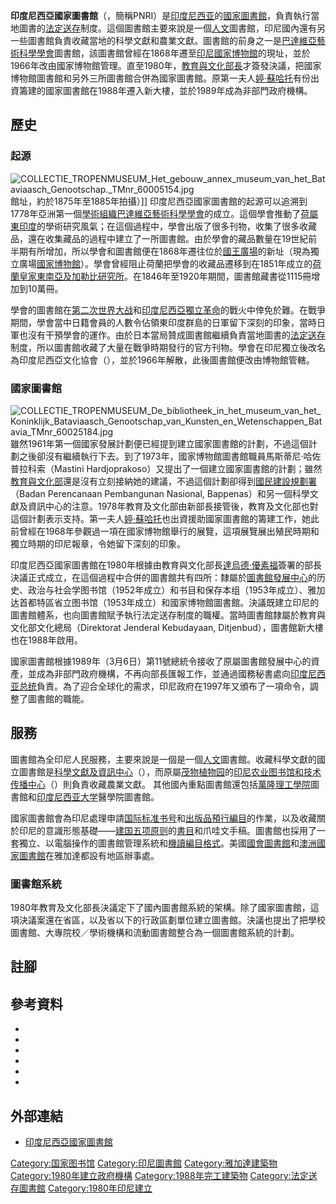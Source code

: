 {{Infobox library
| library_name       = 印度尼西亞國家圖書館<br/>Perpustakaan Nasional Republik Indonesia
| library_logo       = [[File:LOGO-PERPUSNAS.svg|140px]]
| image              = File:National Library of Indonesia (Salemba branch).jpg
| caption            = 雅加達沙連巴國家圖書館大樓
| country            =
| type               =
| scope              =
| established        = 1980年5月17日{{sfn|Saputro|2005}}
| ref_legal_mandate  = 印度尼西亞共和國教育與文化部長第0164/0/1980號決議
| location           = {{INA}}[[雅加达|雅加达]]沙連巴大道28號A
| coordinates        = {{Coord|6|11|54.7|S|106|51|7.5|E}}
| branch_of          =
| num_branches       =
| items_collected    =
| collection_size    =
| criteria           = 人文類圖書
| legal_deposit      = 有
| req_to_access      =
| annual_circulation =
| pop_served         =
| members            =
| budget             =
| director           = 穆罕默德·沙里夫·班多{{sfn|Munawwarah|2016}}
| num_employees      =
| website            = [http://www.pnri.go.id/ www.pnri.go.id]
| references         =
}}
'''印度尼西亞國家圖書館'''（{{lang-id|Perpustakaan Nasional Republik Indonesia}}，簡稱PNRI）是[[印度尼西亚|印度尼西亚]]的[[國家圖書館|國家圖書館]]，負責執行當地圖書的[[法定送存|法定送存]]制度。這個圖書館主要來說是一個[[人文学科|人文]]圖書館，印尼國內還有另一些圖書館負責收藏當地的科學文獻和農業文獻。圖書館的前身之一是[[皇家巴達維亞藝術科學學會|巴達維亞藝術科學學會]]圖書館，該圖書館曾經在1868年遷至[[國家博物館_(印尼)|印尼國家博物館]]的現址，並於1966年改由國家博物館管理。直至1980年，[[印度尼西亞教育與文化部|教育與文化部長]]才簽發決議，把國家博物館圖書館和另外三所圖書館合併為國家圖書館。原第一夫人[[茜蒂·哈蒂娜|婷·蘇哈托]]有份出資籌建的國家圖書館在1988年遷入新大樓，並於1989年成為非部門政府機構。

==歷史==
=== 起源 ===
[[File:COLLECTIE_TROPENMUSEUM_Het_gebouw_annex_museum_van_het_Bataviaasch_Genootschap._TMnr_60005154.jpg|thumb]]館址，約於1875年至1885年拍攝）]]
印度尼西亞國家圖書館的起源可以追溯到1778年亞洲第一個[[學術組織|學術組織]][[皇家巴達維亞藝術科學學會|巴達維亞藝術科學學會]]的成立。這個學會推動了[[荷屬東印度|荷屬東印度]]的學術研究風氣；在這個過程中，學會出版了很多刊物，收集了很多收藏品，還在收集藏品的過程中建立了一所圖書館。由於學會的藏品數量在19世紀前半期有所增加，所以學會和圖書館便在1868年遷往位於[[独立广场_(雅加达)|國王廣場]]的新址（現為獨立廣場[[國家博物館_(印尼)|國家博物館]]）。學會曾經阻止荷蘭把學會的收藏品遷移到在1851年成立的[[荷蘭皇家東南亞及加勒比研究所|荷蘭皇家東南亞及加勒比研究所]]。在1846年至1920年期間，圖書館藏書從1115冊增加到10萬冊{{sfn|Massil|2001|p=520}}。

學會的圖書館在[[第二次世界大战|第二次世界大战]]和[[印度尼西亞獨立革命|印度尼西亞獨立革命]]的戰火中倖免於難{{sfn|Massil|1994|p=274}}。在戰爭期間，學會當中日籍會員的人數令佔領東印度群島的日軍留下深刻的印象，當時日軍也沒有干預學會的運作。由於日本當局贊成圖書館繼續負責當地圖書的[[法定送存|法定送存]]制度，所以圖書館收藏了大量在戰爭時期發行的官方刊物。學會在印尼獨立後改名為印度尼西亞文化協會（{{lang|id|Lembaga Kebudayaan Indonesia}}），並於1966年解散，此後圖書館便改由博物館管轄{{sfn|Massil|2001|p=521}}。

=== 國家圖書館 ===
[[File:COLLECTIE_TROPENMUSEUM_De_bibliotheek_in_het_museum_van_het_Koninklijk_Bataviaasch_Genootschap_van_Kunsten_en_Wetenschappen_Batavia_TMnr_60025184.jpg|thumb]]
雖然1961年第一個國家發展計劃便已經提到建立國家圖書館的計劃，不過這個計劃之後卻沒有繼續執行下去。到了1973年，國家博物館圖書館職員馬斯蒂尼·哈佐普拉科索（Mastini Hardjoprakoso）又提出了一個建立國家圖書館的計劃；雖然[[印度尼西亞教育與文化部|教育與文化部]]還是沒有立刻接納她的建議，不過這個計劃卻得到[[國民建設規劃署|國民建設規劃署]]（Badan Perencanaan Pembangunan Nasional, Bappenas）和另一個科學文獻及資訊中心的注意。1978年教育及文化部由新部長接管後，教育及文化部也對這個計劃表示支持。第一夫人[[茜蒂·哈蒂娜|婷·蘇哈托]]也出資援助國家圖書館的籌建工作，她此前曾經在1968年參觀過一項在國家博物館舉行的展覽，這項展覽展出殖民時期和獨立時期的印尼報章，令她留下深刻的印象{{sfn|Massil|2001|p=521}}。

印度尼西亞國家圖書館在1980年根據由教育與文化部長[[達烏德·優素福|達烏德·優素福]]簽署的部長決議正式成立{{sfn|Saputro|2005}}{{sfn|Hardjoprakoso|1995|p=222}}，在這個過程中合併的圖書館共有四所：隸屬於[[圖書館發展中心|圖書館發展中心]]的历史、政治与社会学图书馆（1952年成立）和书目和保存本组（1953年成立）、雅加达首都特區省立图书馆（1953年成立）和國家博物館圖書館。決議既建立印尼的圖書館體系，也向圖書館賦予執行法定送存制度的職權{{sfn|Massil|2001|p=519}}。當時圖書館隸屬於教育與文化部文化總局（Direktorat Jenderal Kebudayaan, Ditjenbud）{{sfn|Saputro|2005}}，圖書館新大樓也在1988年啟用{{sfn|Massil|2001|p=521}}。

國家圖書館根據1989年（3月6日）第11號總統令接收了原屬圖書館發展中心的資產，並成為非部門政府機構，不再向部長匯報工作，並通過國務秘書處向[[印度尼西亚总统|印度尼西亚总统]]負責{{sfn|Saputro|2005}}{{sfn|Hardjoprakoso|1995|p=223}}。為了迎合全球化的需求，印尼政府在1997年又頒布了一項命令，調整了圖書館的職能{{sfn|Saputro|2005}}。

== 服務 ==
圖書館為全印尼人民服務，主要來說是一個是一個[[人文学科|人文]]圖書館。收藏科學文獻的國立圖書館是[[科學文獻及資訊中心|科學文獻及資訊中心]]（''{{lang|id|Pusat Dokumentasi dan Informasi Ilmiah}}''），而原屬[[茂物植物园|茂物植物园]]的[[印尼农业图书馆和技术传播中心|印尼农业图书馆和技术传播中心]]（''{{lang|id|Pusat Perpustakaan dan Penyebaran Teknologi Pertanian}}''）則負責收藏農業文獻。 其他國內重點圖書館還包括[[萬隆理工學院|萬隆理工學院]]圖書館和[[印度尼西亚大学|印度尼西亚大学]]醫學院圖書館{{sfn|Massil|1994|p=275}}。

國家圖書館會為印尼處理申請[[国际标准书号|国际标准书号]]和[[出版品預行編目|出版品預行編目]]的作業，以及收藏關於印尼的意識形態基礎——[[建国五项原则|建国五项原则]]的[[目录学|書目]]和爪哇文手稿。圖書館也採用了一套獨立、以電腦操作的圖書館管理系統和[[機讀編目格式標準|機讀編目格式]]。美國[[國會圖書館|國會圖書館]]和[[澳洲國家圖書館|澳洲國家圖書館]]在雅加達都設有地區辦事處{{sfn|Massil|2001|p=521}}。

===圖書館系統===
1980年教育及文化部長決議定下了國內圖書館系統的架構。除了國家圖書館，這項決議案還在省區，以及省以下的行政區劃單位建立圖書館。決議也提出了把學校圖書館、大專院校／學術機構和流動圖書館整合為一個圖書館系統的計劃{{sfn|Hardjoprakoso|1995|p=222}}。

== 註腳 ==
{{Reflist|2}}

== 參考資料 ==
*{{Cite book | last1 = Gorman | first1 = G. E. | last2 = Mills | first2 = J. J. | contribution = Indonesia | title = Guide to Current National Bibliographies in the Third World | url = https://archive.org/details/guidetocurrentna0000gorm | edition = 2nd | publisher = Zell | place = New York, N.Y. | year = 1987 | pages = [https://archive.org/details/guidetocurrentna0000gorm/page/164 164]–169 | isbn = 978-0-905450-34-6 | lastauthoramp = yes | ref = harv}}
*{{Cite book | last = Hardjoprakoso | first = Mastini | contribution = Library Information Services in Rural Areas: The Case of Indonesia | editor-last = Biswas | editor-first = Subhas C. | title = Global Trends in Library and Information Science | publisher = Gyan Publishing House | place = New Delhi | year = 1995 | pages = 221–227 | isbn = 978-81-212-0494-1 | ref = harv}}
*{{Cite book | last = Massil | first = Stephen W. | contribution = Indonesia | editor1-last = Wiegand | editor1-first = Wayne A.| editor2-last = Davis Jr. | editor2-first = Donald G. | title = Encyclopedia of Library History | publisher = Garland Publishing | place = New York, N.Y. | year = 1994 | pages = 274–275 | isbn = 978-0-8240-5787-9 | lastauthoramp = yes | ref = harv}}
*{{Cite book | last = Massil | first = Stephen W. | contribution = National Library of Indonesia | editor-last = Stam | editor1-first = David H. | title = International Dictionary of Library Histories | volume = 2 | publisher = Fitzroy Dearborn Publishers | place = Chicago, I.L. | year = 2001 | pages = 519–522 | isbn = 978-1-57958-244-9 | ref = harv}}
*{{cite news|url=http://makassar.tribunnews.com/2016/06/08/muh-syarif-bando-jadi-kepala-perpustakaan-nasional-ri|title=Muh Syarif Bando Jadi Kepala Perpustakaan Nasional RI|last=Munawwarah|first=Ahmad|date=2016-06-08|work=Tribun Timur|publisher=PT Tribun Digital Online, Divisi Koran Daerah Kompas Gramedia|language=id|accessdate=2016-08-19|location=Makassar|ref=harv|archive-date=2019-05-02|archive-url=https://web.archive.org/web/20190502110506/http://makassar.tribunnews.com/2016/06/08/muh-syarif-bando-jadi-kepala-perpustakaan-nasional-ri|dead-url=no}}
*{{Cite journal |last=Saputro |first=Remy Febriyanto |title=Refleksi 25 Tahun Perpustakaan Nasional RI: Menuju Total Quality Services |language=id |journal=Visi Pustaka |volume=7 |issue=1 |year=2005 |issn=1411-2256 |url=http://www.pnri.go.id/Lists/List%20Majalah%20Online/DispForm.aspx?ID=38 |accessdate=2010-07-06 |postscript=. |deadurl=yes |archiveurl=https://web.archive.org/web/20110721121606/http://www.pnri.go.id/Lists/List%20Majalah%20Online/DispForm.aspx?ID=38 |archivedate=2011-07-21 }}

== 外部連結 ==
*[https://web.archive.org/web/20140214100155/http://www.pnri.go.id/en/ 印度尼西亞國家圖書館]

{{Asia topic|prefix=國家圖書館}}
{{Authority control}}

{{DEFAULTSORT:National Library Of Indonesia}}
[[Category:国家图书馆|Category:国家图书馆]]
[[Category:印尼圖書館|Category:印尼圖書館]]
[[Category:雅加達建築物|Category:雅加達建築物]]
[[Category:1980年建立政府機構|Category:1980年建立政府機構]]
[[Category:1988年完工建築物|Category:1988年完工建築物]]
[[Category:法定送存圖書館|Category:法定送存圖書館]]
[[Category:1980年印尼建立|Category:1980年印尼建立]]